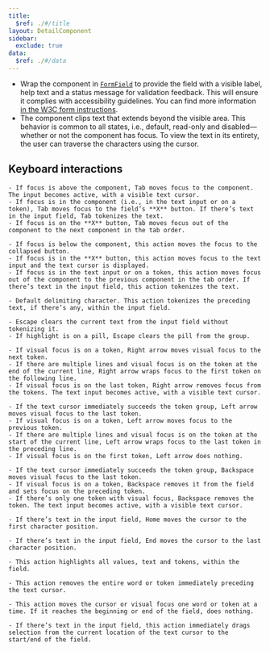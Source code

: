 ```yaml
---
title:
  $ref: ./#/title
layout: DetailComponent
sidebar:
  exclude: true
data:
  $ref: ./#/data
---
```


- Wrap the component in [`FormField`](/salt/components/form-field) to provide the field with a visible label, help text and a status message for validation feedback. This will ensure it complies with accessibility guidelines. You can find more information [in the W3C form instructions](https://www.w3.org/WAI/tutorials/forms/instructions/).
- The component clips text that extends beyond the visible area. This behavior is common to all states, i.e., default, read-only and disabled—whether or not the component has focus. To view the text in its entirety, the user can traverse the characters using the cursor.

## Keyboard interactions

<KeyboardControls>
  <KeyboardControl keyOrCombos="Tab">

    - If focus is above the component, Tab moves focus to the component. The input becomes active, with a visible text cursor.
    - If focus is in the component (i.e., in the text input or on a token), Tab moves focus to the field’s **X** button. If there’s text in the input field, Tab tokenizes the text.
    - If focus is on the **X** button, Tab moves focus out of the component to the next component in the tab order.

  </KeyboardControl>
  <KeyboardControl keyOrCombos="Shift + Tab">

    - If focus is below the component, this action moves the focus to the collapsed button.
    - If focus is in the **X** button, this action moves focus to the text input and the text cursor is displayed.
    - If focus is in the text input or on a token, this action moves focus out of the component to the previous component in the tab order. If there’s text in the input field, this action tokenizes the text.

  </KeyboardControl>
  <KeyboardControl keyOrCombos="Enter / Comma">

    - Default delimiting character. This action tokenizes the preceding text, if there’s any, within the input field.

  </KeyboardControl>
  <KeyboardControl keyOrCombos="Escape">

    - Escape clears the current text from the input field without tokenizing it.
    - If highlight is on a pill, Escape clears the pill from the group.

  </KeyboardControl>
  <KeyboardControl keyOrCombos="Right arrow">

    - If visual focus is on a token, Right arrow moves visual focus to the next token.
    - If there are multiple lines and visual focus is on the token at the end of the current line, Right arrow wraps focus to the first token on the following line.
    - If visual focus is on the last token, Right arrow removes focus from the tokens. The text input becomes active, with a visible text cursor.

  </KeyboardControl>
  <KeyboardControl keyOrCombos="Left arrow">

    - If the text cursor immediately succeeds the token group, Left arrow moves visual focus to the last token.
    - If visual focus is on a token, Left arrow moves focus to the previous token.
    - If there are multiple lines and visual focus is on the token at the start of the current line, Left arrow wraps focus to the last token in the preceding line.
    - If visual focus is on the first token, Left arrow does nothing.

  </KeyboardControl>
  <KeyboardControl keyOrCombos="Backspace">

    - If the text cursor immediately succeeds the token group, Backspace moves visual focus to the last token.
    - If visual focus is on a token, Backspace removes it from the field and sets focus on the preceding token.
    - If there’s only one token with visual focus, Backspace removes the token. The text input becomes active, with a visible text cursor.

  </KeyboardControl>
  <KeyboardControl keyOrCombos="Home">

    - If there’s text in the input field, Home moves the cursor to the first character position.

  </KeyboardControl>
  <KeyboardControl keyOrCombos="End">

    - If there’s text in the input field, End moves the cursor to the last character position.

  </KeyboardControl>
  <KeyboardControl keyOrCombos="Control + A / Command + A">

    - This action highlights all values, text and tokens, within the field.

  </KeyboardControl>
  <KeyboardControl keyOrCombos="Control + Backspace / Option + Backspace">

    - This action removes the entire word or token immediately preceding the text cursor.

  </KeyboardControl>
  <KeyboardControl keyOrCombos="Control + Arrow keys / Option + Arrow keys">

    - This action moves the cursor or visual focus one word or token at a time. If it reaches the beginning or end of the field, does nothing.

  </KeyboardControl>
  <KeyboardControl keyOrCombos="Shift + Home / Shift + End">

    - If there’s text in the input field, this action immediately drags selection from the current location of the text cursor to the start/end of the field.

  </KeyboardControl>
</KeyboardControls>
